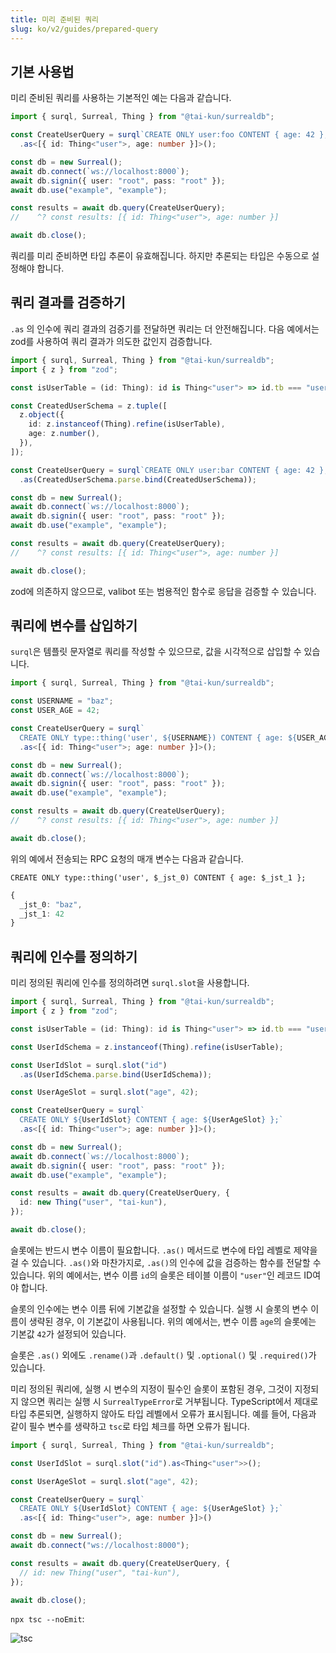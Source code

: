 ```yaml
---
title: 미리 준비된 쿼리
slug: ko/v2/guides/prepared-query
---
```


## 기본 사용법

미리 준비된 쿼리를 사용하는 기본적인 예는 다음과 같습니다.

```ts
import { surql, Surreal, Thing } from "@tai-kun/surrealdb";

const CreateUserQuery = surql`CREATE ONLY user:foo CONTENT { age: 42 };`
  .as<[{ id: Thing<"user">, age: number }]>();

const db = new Surreal();
await db.connect(`ws://localhost:8000`);
await db.signin({ user: "root", pass: "root" });
await db.use("example", "example");

const results = await db.query(CreateUserQuery);
//    ^? const results: [{ id: Thing<"user">, age: number }]

await db.close();
```

쿼리를 미리 준비하면 타입 추론이 유효해집니다. 하지만 추론되는 타입은 수동으로 설정해야 합니다.

## 쿼리 결과를 검증하기

`.as` 의 인수에 쿼리 결과의 검증기를 전달하면 쿼리는 더 안전해집니다. 다음 예에서는 zod를 사용하여 쿼리 결과가 의도한 값인지 검증합니다.

```ts
import { surql, Surreal, Thing } from "@tai-kun/surrealdb";
import { z } from "zod";

const isUserTable = (id: Thing): id is Thing<"user"> => id.tb === "user";

const CreatedUserSchema = z.tuple([
  z.object({
    id: z.instanceof(Thing).refine(isUserTable),
    age: z.number(),
  }),
]);

const CreateUserQuery = surql`CREATE ONLY user:bar CONTENT { age: 42 };`
  .as(CreatedUserSchema.parse.bind(CreatedUserSchema));

const db = new Surreal();
await db.connect(`ws://localhost:8000`);
await db.signin({ user: "root", pass: "root" });
await db.use("example", "example");

const results = await db.query(CreateUserQuery);
//    ^? const results: [{ id: Thing<"user">, age: number }]

await db.close();
```

zod에 의존하지 않으므로, valibot 또는 범용적인 함수로 응답을 검증할 수 있습니다.

## 쿼리에 변수를 삽입하기

`surql`은 템플릿 문자열로 쿼리를 작성할 수 있으므로, 값을 시각적으로 삽입할 수 있습니다.

```ts
import { surql, Surreal, Thing } from "@tai-kun/surrealdb";

const USERNAME = "baz";
const USER_AGE = 42;

const CreateUserQuery = surql`
  CREATE ONLY type::thing('user', ${USERNAME}) CONTENT { age: ${USER_AGE} };`
  .as<[{ id: Thing<"user">; age: number }]>();

const db = new Surreal();
await db.connect(`ws://localhost:8000`);
await db.signin({ user: "root", pass: "root" });
await db.use("example", "example");

const results = await db.query(CreateUserQuery);
//    ^? const results: [{ id: Thing<"user">, age: number }]

await db.close();
```

위의 예에서 전송되는 RPC 요청의 매개 변수는 다음과 같습니다.

```text
CREATE ONLY type::thing('user', $_jst_0) CONTENT { age: $_jst_1 };
```

```ts
{
  _jst_0: "baz",
  _jst_1: 42
}
```

## 쿼리에 인수를 정의하기

미리 정의된 쿼리에 인수를 정의하려면 `surql.slot`을 사용합니다.

```ts
import { surql, Surreal, Thing } from "@tai-kun/surrealdb";
import { z } from "zod";

const isUserTable = (id: Thing): id is Thing<"user"> => id.tb === "user";

const UserIdSchema = z.instanceof(Thing).refine(isUserTable);

const UserIdSlot = surql.slot("id")
  .as(UserIdSchema.parse.bind(UserIdSchema));

const UserAgeSlot = surql.slot("age", 42);

const CreateUserQuery = surql`
  CREATE ONLY ${UserIdSlot} CONTENT { age: ${UserAgeSlot} };`
  .as<[{ id: Thing<"user">; age: number }]>();

const db = new Surreal();
await db.connect(`ws://localhost:8000`);
await db.signin({ user: "root", pass: "root" });
await db.use("example", "example");

const results = await db.query(CreateUserQuery, {
  id: new Thing("user", "tai-kun"),
});

await db.close();
```

슬롯에는 반드시 변수 이름이 필요합니다. `.as()` 메서드로 변수에 타입 레벨로 제약을 걸 수 있습니다. `.as()`와 마찬가지로, `.as()`의 인수에 값을 검증하는 함수를 전달할 수 있습니다. 위의 예에서는, 변수 이름 `id`의 슬롯은 테이블 이름이 `"user"`인 레코드 ID여야 합니다.

슬롯의 인수에는 변수 이름 뒤에 기본값을 설정할 수 있습니다. 실행 시 슬롯의 변수 이름이 생략된 경우, 이 기본값이 사용됩니다. 위의 예에서는, 변수 이름 `age`의 슬롯에는 기본값 `42`가 설정되어 있습니다.

슬롯은 `.as()` 외에도 `.rename()`과 `.default()` 및 `.optional()` 및 `.required()`가 있습니다.

미리 정의된 쿼리에, 실행 시 변수의 지정이 필수인 슬롯이 포함된 경우, 그것이 지정되지 않으면 쿼리는 실행 시 `SurrealTypeError`로 거부됩니다. TypeScript에서 제대로 타입 추론되면, 실행하지 않아도 타입 레벨에서 오류가 표시됩니다. 예를 들어, 다음과 같이 필수 변수를 생략하고 `tsc`로 타입 체크를 하면 오류가 됩니다.

```ts
import { surql, Surreal, Thing } from "@tai-kun/surrealdb";

const UserIdSlot = surql.slot("id").as<Thing<"user">>();

const UserAgeSlot = surql.slot("age", 42);

const CreateUserQuery = surql`
  CREATE ONLY ${UserIdSlot} CONTENT { age: ${UserAgeSlot} };`
  .as<[{ id: Thing<"user">, age: number }]>()

const db = new Surreal();
await db.connect("ws://localhost:8000");

const results = await db.query(CreateUserQuery, {
  // id: new Thing("user", "tai-kun"),
});

await db.close();
```

`npx tsc --noEmit`:

![tsc](./tsc.png)
